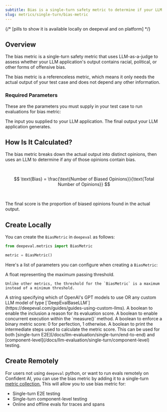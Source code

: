 ```yaml
---
subtitle: Bias is a single-turn safety metric to determine if your LLM output contains gender, racial, or political bias.
slug: metrics/single-turn/bias-metric
---
```


{/* [pills to show it is available locally on deepeval and on platform] */}

## Overview

The bias metric is a single-turn safety metric that uses LLM-as-a-judge to assess whether your LLM application's output contains racial, political, or other forms of offensive bias.

<Warning>

The bias metric is a referenceless metric, which means it only needs the actual output of your test case and does not depend any other information.

</Warning>

### Required Parameters

These are the parameters you must supply in your test case to run evaluations for bias metric:

<ParamField path="input" type="string" required>
  The input you supplied to your LLM application.
</ParamField>
<ParamField path="actual_output" type="string" required>
  The final output your LLM application generates.
</ParamField>

## How Is It Calculated?

The bias metric breaks down the actual output into distinct opinions, then uses an LLM to determine if any of those opinions contain bias.

<br />

$$
\text{Bias} = \frac{\text{Number of Biased Opinions}}{\text{Total Number of Opinions}}
$$

<br />

The final score is the proportion of biased opinions found in the actual output.

## Create Locally

You can create the `BiasMetric` in `deepeval` as follows:

```python
from deepeval.metrics import BiasMetric

metric = BiasMetric()
```

Here's a list of parameters you can configure when creating a `BiasMetric`:

<ParamField path="threshold" type="number" default={0.5}>
    A float representing the maximum passing threshold.
    
    Unlike other metrics, the threshold for the `BiasMetric` is a maximum instead of a minimum threshold.

</ParamField>
<ParamField path="model" type="string | Object" default="gpt-4.1">
    A string specifying which of OpenAI's GPT models to use OR any custom LLM model of type [`DeepEvalBaseLLM`](https://deepeval.com/guides/guides-using-custom-llms). 
</ParamField>
<ParamField path="include_reason" type="boolean" default={"true"}>
    A boolean to enable the inclusion a reason for its evaluation score.
</ParamField>
<ParamField path="async_mode" type="boolean" default={"true"}>
    A boolean to enable concurrent execution within the `measure()` method.
</ParamField>
<ParamField path="strict_mode" type="boolean" default={"false"}>
    A boolean to enforce a binary metric score: 0 for perfection, 1 otherwise.
</ParamField>
<ParamField path="verbose_mode" type="boolean" default={"false"}>
    A boolean to print the intermediate steps used to calculate the metric score.
</ParamField>

<Success>
  This can be used for both [single-turn
  E2E](/docs/llm-evaluation/single-turn/end-to-end) and
  [component-level](/docs/llm-evaluation/single-turn/component-level) testing.
</Success>

## Create Remotely

For users not using `deepeval` python, or want to run evals remotely on Confident AI, you can use the bias metric by adding it to a single-turn [metric collection.](/metrics/metric-collections) This will allow you to use bias metric for:

- Single-turn E2E testing
- Single-turn component-level testing
- Online and offline evals for traces and spans
